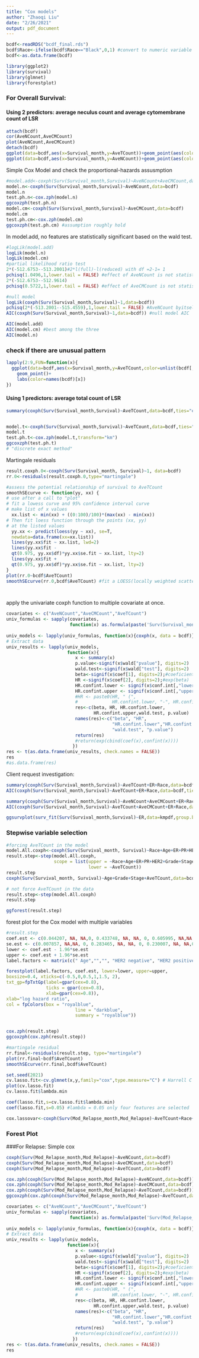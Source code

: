```yaml
---
title: "Cox models"
author: "Zhaoqi Liu"
date: "2/26/2021"
output: pdf_document
---
```


```r
bcdf<-readRDS("bcdf_final.rds")
bcdf$Race<-ifelse(bcdf$Race=="Black",0,1) #convert to numeric variable
bcdf<-as.data.frame(bcdf)
```

```r
library(ggplot2)
library(survival)
library(glmnet)
library(forestplot)
```


### For Overall Survival:

#### Using 2 predictors: average neculus count and average cytomembrane count of LSR
```r
attach(bcdf)
cor(AveNCount,AveCMCount)
plot(AveNCount,AveCMCount)
detach(bcdf)
ggplot(data=bcdf,aes(x=Survival_month,y=AveTCount))+geom_point(aes(color=as.factor(Survival)))
ggplot(data=bcdf,aes(x=Survival_month,y=AveNCount))+geom_point(aes(color=as.factor(Survival)))
```


Simple Cox Model and check the proportional-hazards assusmption 
```r
#model.add<-coxph(Surv(Survival_month,Survival)~AveNCount+AveCMCount,data=bcdf)#colinearity
model.n<-coxph(Surv(Survival_month,Survival)~AveNCount,data=bcdf)
model.n
test.ph.n<-cox.zph(model.n)
ggcoxzph(test.ph.n)
model.cm<-coxph(Surv(Survival_month,Survival)~AveCMCount,data=bcdf)
model.cm
test.ph.cm<-cox.zph(model.cm)
ggcoxzph(test.ph.cm) #assumption roughly hold 
```

In model.add, no features are statistically significant based on the wald test.

```r
#logLik(model.add)
logLik(model.n)
logLik(model.cm)
#partial likelihood ratio test 
2*(-512.6753--513.2001)#2*l(full)-l(reduced) with df =2-1= 1
pchisq(1.0496,1,lower.tail = FALSE) #effect of AveNCount is not statistically significant when AveCMCount is included in the model
2*(-512.6753--512.9614)
pchisq(0.5722,1,lower.tail = FALSE) #effect of AveCMCount is not statistically significant when AveNCount is included in the model 

#null model
logLik(coxph(Surv(Survival_month,Survival)~1,data=bcdf))
pchisq(2*(-513.2001--515.4559),1,lower.tail = FALSE) #AveNCount byitself is significant , so is AveCMCount
AIC(coxph(Surv(Survival_month,Survival)~1,data=bcdf)) #null model AIC
```

```r
AIC(model.add)
AIC(model.cm) #best among the three 
AIC(model.n)
```


### check if there are unusual pattern 

```r
lapply(2:9,FUN=function(x){
  ggplot(data=bcdf,aes(x=Survival_month,y=AveTCount,color=unlist(bcdf[,x])))+
    geom_point()+
    labs(color=names(bcdf)[x])
})
```

#### Using 1 predictors: average total count of LSR 

```r
summary(coxph(Surv(Survival_month,Survival)~AveTCount,data=bcdf,ties="efron"))


model.t<-coxph(Surv(Survival_month,Survival)~AveTCount,data=bcdf,ties="efron")
model.t
test.ph.t<-cox.zph(model.t,transform="km")
ggcoxzph(test.ph.t)
# "discrete exact method"
```

Martingale residuals 
```r
result.coxph.0<-coxph(Surv(Survival_month, Survival)~1, data=bcdf)
rr.0<-residuals(result.coxph.0,type="martingale")

#assess the potential relationship of survival to AveTCount
smoothSEcurve <- function(yy, xx) {
# use after a call to "plot"
# fit a lowess curve and 95% confidence interval curve
# make list of x values
  xx.list <- min(xx) + ((0:100)/100)*(max(xx) - min(xx))
# Then fit loess function through the points (xx, yy)
# at the listed values
  yy.xx <- predict(loess(yy ~ xx), se=T,
  newdata=data.frame(xx=xx.list))
  lines(yy.xx$fit ~ xx.list, lwd=2)
  lines(yy.xx$fit -
  qt(0.975, yy.xx$df)*yy.xx$se.fit ~ xx.list, lty=2)
  lines(yy.xx$fit +
  qt(0.975, yy.xx$df)*yy.xx$se.fit ~ xx.list, lty=2)
}
plot(rr.0~bcdf$AveTCount)
smoothSEcurve(rr.0,bcdf$AveTCount) #fit a LOESS(locally weighted scatterplot smoothing) curve




```




apply the univariate coxph function to multiple covariate at once. 
```r
covariates <- c("AveNCount","AveCMCount","AveTCount")
univ_formulas <- sapply(covariates,
                        function(x) as.formula(paste('Surv(Survival_month, Survival)~', x)))
                        
univ_models <- lapply(univ_formulas, function(x){coxph(x, data = bcdf)})
# Extract data 
univ_results <- lapply(univ_models,
                       function(x){ 
                          x <- summary(x)
                          p.value<-signif(x$wald["pvalue"], digits=2)
                          wald.test<-signif(x$wald["test"], digits=2)
                          beta<-signif(x$coef[1], digits=2);#coeficient beta
                          HR <-signif(x$coef[2], digits=2);#exp(beta)
                          HR.confint.lower <- signif(x$conf.int[,"lower .95"], 2)
                          HR.confint.upper <- signif(x$conf.int[,"upper .95"],2)
                          #HR <- paste0(HR, " (", 
                          #             HR.confint.lower, "-", HR.confint.upper, ")")
                          res<-c(beta, HR, HR.confint.lower, 
                                 HR.confint.upper,wald.test, p.value)
                          names(res)<-c("beta", "HR",
                                        "HR.confint.lower","HR.confint.upper", 
                                        "wald.test", "p.value")
                          return(res)
                          #return(exp(cbind(coef(x),confint(x))))
                         })
res <- t(as.data.frame(univ_results, check.names = FALSE))
res
#as.data.frame(res)
```

Client request investigation: 
```r
summary(coxph(Surv(Survival_month,Survival)~AveTCount+ER+Race,data=bcdf,ties="efron"))
AIC(coxph(Surv(Survival_month,Survival)~AveTCount+ER+Race,data=bcdf,ties="efron"))

summary(coxph(Surv(Survival_month,Survival)~AveNCount+AveCMCount+ER+Race,data=bcdf,ties="efron"))
AIC(coxph(Surv(Survival_month,Survival)~AveTCount+AveCMCount+ER+Race,data=bcdf,ties="efron"))

ggsurvplot(surv_fit(Surv(Survival_month,Survival)~ER,data=kmpdf,group.by="Race"),data=kmpdf,pval=TRUE)
```

### Stepwise variable selection
```r
#forcing AveTCount in the model
model.All.coxph<-coxph(Surv(Survival_month, Survival)~Race+Age+ER+PR+HER2+Grade+Stage+AveTCount+AveNCount+AveCMCount,data=bcdf)
result.step<-step(model.All.coxph, 
                  scope = list(upper = ~Race+Age+ER+PR+HER2+Grade+Stage+AveTCount+AveCMCount+AveNCount, 
                               lower = ~AveTCount))  
result.step 
coxph(Surv(Survival_month, Survival)~Age+Grade+Stage+AveTCount,data=bcdf)
```

```r
# not force AveTCount in the data 
result.step<-step(model.All.coxph)
result.step 
```

```r
ggforest(result.step)
```


forest plot for the Cox model with multiple variables 
```r
#result.step 
coef.est <- c(0.044207, NA, NA,0, 0.433748, NA, NA, 0, 0.605995, NA,NA,0,1.200739, NA,0.841978)
se.est <- c(0.007857, NA,NA, 0, 0.283465, NA, NA, 0, 0.230007, NA, NA,0,0.225934,NA, 0.570057)
lower <- coef.est - 1.96*se.est
upper <- coef.est + 1.96*se.est
label.factors <- matrix(c(" Age","","", "HER2 negative", "HER2 positive", "", "",   "Grade low", "Grade high", "", "", "Stage  low", "Stage high", "", "LSR in nucleus"), ncol=1)
```

```r
forestplot(label.factors, coef.est, lower=lower, upper=upper,
boxsize=0.4, xticks=c(-0.5,0,0.5,1,1.5, 2),
txt_gp=fpTxtGp(label=gpar(cex=0.8), 
               ticks = gpar(cex=0.8),
               xlab=gpar(cex=0.8)), 
xlab="log hazard ratio",
col = fpColors(box = "royalblue",
                          line = "darkblue",
                          summary = "royalblue"))
```

```r

```


```r
cox.zph(result.step)
ggcoxzph(cox.zph(result.step))

#martingale residual 
rr.final<-residuals(result.step, type="martingale")
plot(rr.final~bcdf$AveTCount)
smoothSEcurve(rr.final,bcdf$AveTCount)
```



```r
set.seed(2021)
cv.lasso.fit<-cv.glmnet(x,y,family="cox",type.measure="C") # Harrell C index:  a higher C index means better prediction performance
plot(cv.lasso.fit)
cv.lasso.fit$lambda.min
```

```r
coef(lasso.fit,s=cv.lasso.fit$lambda.min)
coef(lasso.fit,s=0.05) #lambda = 0.05 only four features are selected 
```


```r
cox.lassovar<-coxph(Surv(Mod_Relapse_month,Mod_Relapse)~AveTCount+Race+Age+ER+HER2+Grade+Stage,data=bcdf)
```


### Forest Plot 

###For Relapse: 
Simple cox 
```r
coxph(Surv(Mod_Relapse_month,Mod_Relapse)~AveNCount,data=bcdf)
coxph(Surv(Mod_Relapse_month,Mod_Relapse)~AveCMCount,data=bcdf)
coxph(Surv(Mod_Relapse_month,Mod_Relapse)~AveTCount,data=bcdf)

cox.zph(coxph(Surv(Mod_Relapse_month,Mod_Relapse)~AveNCount,data=bcdf))
cox.zph(coxph(Surv(Mod_Relapse_month,Mod_Relapse)~AveCMCount,data=bcdf))
cox.zph(coxph(Surv(Mod_Relapse_month,Mod_Relapse)~AveTCount,data=bcdf))
ggcoxzph(cox.zph(coxph(Surv(Mod_Relapse_month,Mod_Relapse)~AveTCount,data=bcdf)))
```

```r
covariates <- c("AveNCount","AveCMCount","AveTCount")
univ_formulas <- sapply(covariates,
                        function(x) as.formula(paste('Surv(Mod_Relapse_month, Mod_Relapse)~', x)))
                        
univ_models <- lapply(univ_formulas, function(x){coxph(x, data = bcdf)})
# Extract data 
univ_results <- lapply(univ_models,
                       function(x){ 
                          x <- summary(x)
                          p.value<-signif(x$wald["pvalue"], digits=2)
                          wald.test<-signif(x$wald["test"], digits=2)
                          beta<-signif(x$coef[1], digits=2);#coeficient beta
                          HR <-signif(x$coef[2], digits=2);#exp(beta)
                          HR.confint.lower <- signif(x$conf.int[,"lower .95"], 2)
                          HR.confint.upper <- signif(x$conf.int[,"upper .95"],2)
                          #HR <- paste0(HR, " (", 
                          #             HR.confint.lower, "-", HR.confint.upper, ")")
                          res<-c(beta, HR, HR.confint.lower, 
                                 HR.confint.upper,wald.test, p.value)
                          names(res)<-c("beta", "HR",
                                        "HR.confint.lower","HR.confint.upper", 
                                        "wald.test", "p.value")
                          return(res)
                          #return(exp(cbind(coef(x),confint(x))))
                         })
res <- t(as.data.frame(univ_results, check.names = FALSE))
res
```



